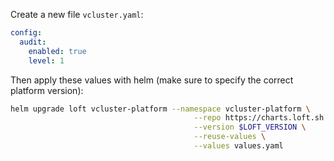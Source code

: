 Create a new file `vcluster.yaml`:

```yaml title="vcluster.yaml"
config:
  audit:
    enabled: true
    level: 1
```

Then apply these values with helm (make sure to specify the correct platform version):

```bash title="Apply helm values"
helm upgrade loft vcluster-platform --namespace vcluster-platform \
                                         --repo https://charts.loft.sh \
                                         --version $LOFT_VERSION \
                                         --reuse-values \
                                         --values values.yaml
```
